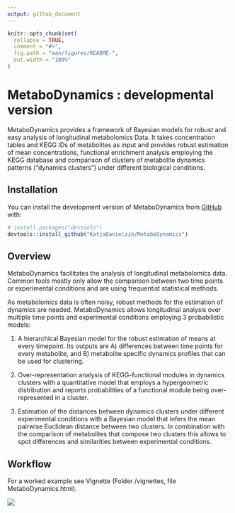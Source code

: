 ```yaml
---
output: github_document
---
```


<!-- README.md is generated from README.Rmd. Please edit that file -->

```r
knitr::opts_chunk$set(
  collapse = TRUE,
  comment = "#>",
  fig.path = "man/figures/README-",
  out.width = "100%"
)
```

# MetaboDynamics : developmental version

<!-- badges: start -->
<!-- badges: end -->

MetaboDynamics provides a framework of Bayesian models for robust and easy
analysis of longitudinal metabolomics Data. It takes concentration tables and 
KEGG IDs of metabolites as input and provides robust estimation of mean 
concentrations, functional enrichment analysis employing the KEGG database and 
comparison of clusters of metabolite dynamics patterns ("dynamics clusters") 
under different biological conditions.

## Installation

You can install the development version of MetaboDynamics from [GitHub](https://github.com/) with:

``` r
# install.packages("devtools")
devtools::install_github("KatjaDanielzik/MetaboDynamics")
```

## Overview
MetaboDynamics facilitates the analysis of longitudinal metabolomics
data. Common tools mostly only allow the comparison between two time points or
experimental conditions and are using frequentist statistical methods. 

As metabolomics data is often noisy, robust methods for the estimation of 
dynamics are needed. MetaboDynamics allows longitudinal analysis over multiple
time points and experimental conditions employing 3 probabilistic models:

1) A hierarchical Bayesian model for the robust estimation of means at every
timepoint. Its outputs are A) differences between time points for every metabolite, and B) metabolite specific dynamics profiles that can be used for clustering.

2) Over-representation analysis of KEGG-functional modules in dynamics clusters
with a quantitative model that employs a hypergeometric distribution and reports
probabilities of a functional module being over-represented in a cluster.

3) Estimation of the distances between dynamics clusters under different
experimental conditions with a Bayesian model that infers the mean pairwise
Euclidean distance between two clusters. In combination with the comparison of
metabolites that compose two clusters this allows to spot differences and 
similarities between experimental conditions. 


## Workflow

For a worked example see Vignette (Folder /vignettes, file MetaboDynamics.html).

![](man/figures/README-MetaboDynamics_pitch.png) 

